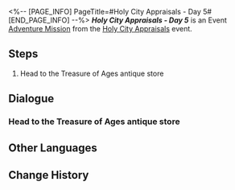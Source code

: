 <%-- [PAGE_INFO]
PageTitle=#Holy City Appraisals - Day 5#
[END_PAGE_INFO] --%>
{{Stub|Dialogue.}}
{{Mission Infobox
|id            = 8031405
|title         = 
|image         = <!--Mission Holy City Appraisals - Day 5.png-->
|type          = Adventure
|event_name    = Holy City Appraisals
|chapter       = 
|requirements  = [[Adventure Mission]] ''[[Holy City Appraisals - Day 4]]'' completed
|summary       = <!--official mission summary from Fate's Atlas-->
|characters    = Theodoros; Trailblazer
|startLocation = [[Amphoreus]] - [["Eternal Holy City" Okhema]]
|world         = Amphoreus
|area          = "Eternal Holy City" Okhema
|prev          = Holy City Appraisals - Day 4
|next          = Holy City Appraisals - Day 6
|rewards       = Credit*1,000
}}
'''''Holy City Appraisals - Day 5''''' is an Event [[Adventure Mission]] from the [[Holy City Appraisals]] event.

==Steps==
# Head to the Treasure of Ages antique store

<!--
==Gameplay Notes==

--><!--
==Trial Character==

-->
==Dialogue==
{{Stub Dialogue}}
===Head to the Treasure of Ages antique store{{subst:void|<!--803140501-->}}===
{{Mission Description|type=adventure|location="Eternal Holy City" Okhema|Today's treasure for appraisal has been prepared. Go find Theodoros.}}
{{Dialogue Start}}
:{{tx}}
{{Dialogue End}}

==Other Languages==
{{Other Languages
|en   = Holy City Appraisals - Day 5
|zhs  = 圣城鉴宝•第五日
|zht  = 聖城鑑寶•第五日
|ja   = 聖都の宝物鑑定・5日目
|ko   = 거룩한 도시 보물 감정•5일차
|es   = Tasaciones en la ciudad sagrada: día 5
|fr   = Expertise de la ville sainte - Jour&nbsp;5
|ru   = Экспертиза подлинности в священном городе: День 5
|th   = ประเมินสมบัติเมืองศักดิ์สิทธิ์ วันที่ 5
|vi   = Giám Bảo Thánh Thành - Ngày 5
|de   = Schatzbegutachtung der Heiligen Stadt: Tag 5
|id   = Penaksiran Harta Kota Suci: Hari 5
|pt   = Avaliações da Pólis Sagrada - Dia 5
}}

==Change History==
{{Change History|3.1}}
